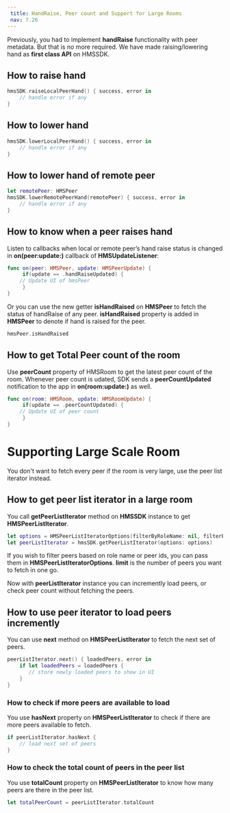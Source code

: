 ```yaml
---
 title: HandRaise, Peer count and Support for Large Rooms
 nav: 7.26
---
```


Previously, you had to implement **handRaise** functionality with peer metadata. But that is no more required. We have made raising/lowering hand as **first class API** on HMSSDK.

## How to raise hand

```swift
hmsSDK.raiseLocalPeerHand() { success, error in
    // handle error if any
}
```

## How to lower hand

```swift
hmsSDK.lowerLocalPeerHand() { success, error in
    // handle error if any
}
```

## How to lower hand of remote peer

```swift
let remotePeer: HMSPeer
hmsSDK.lowerRemotePeerHand(remotePeer) { success, error in
    // handle error if any
}
```

## How to know when a peer raises hand

Listen to callbacks when local or remote peer’s hand raise status is changed in **on(peer:update:)** callback of **HMSUpdateListener**:

```swift
func on(peer: HMSPeer, update: HMSPeerUpdate) {
     if(update == .handRaiseUpdated) {
	// Update UI of hmsPeer
     }
}
```

Or you can use the new getter **isHandRaised** on **HMSPeer** to fetch the status of handRaise of any peer. **isHandRaised** property is added in **HMSPeer** to denote if hand is raised for the peer.

```swift
hmsPeer.isHandRaised
```

## How to get Total Peer count of the room

Use **peerCount** property of HMSRoom to get the latest peer count of the room. Whenever peer count is udated, SDK sends a **peerCountUpdated** notification to the app in **on(room:update:)** as well.

```swift
func on(room: HMSRoom, update: HMSRoomUpdate) {
     if(update == .peerCountUpdated) {
	// Update UI of peer count
     }
}
```

# Supporting Large Scale Room

You don't want to fetch every peer if the room is very large, use the peer list iterator instead.

## How to get peer list iterator in a large room

You call **getPeerListIterator** method on **HMSSDK** instance to get **HMSPeerListIterator**.

```swift
let options = HMSPeerListIteratorOptions(filterByRoleName: nil, filterByPeerIds: nil, limit: 10)
let peerListIterator = hmsSDK.getPeerListIterator(options: options)
```

If you wish to filter peers based on role name or peer ids, you can pass them in **HMSPeerListIteratorOptions**. **limit** is the number of peers you want to fetch in one go.

Now with **peerListIterator** instance you can incremently load peers, or check peer count without fetching the peers.

## How to use peer iterator to load peers incremently

You can use **next** method on **HMSPeerListIterator** to fetch the next set of peers.

```swift
peerListIterator.next() { loadedPeers, error in
    if let loadedPeers = loadedPeers {
       // store newly loaded peers to show in UI
    }
}
```

### How to check if more peers are available to load

You use **hasNext** property on **HMSPeerListIterator** to check if there are more peers available to fetch.

```swift
if peerListIterator.hasNext {
    // load next set of peers
}
```

### How to check the total count of peers in the peer list

You use **totalCount** property on **HMSPeerListIterator** to know how many peers are there in the peer list.

```swift
let totalPeerCount = peerListIterator.totalCount
```
